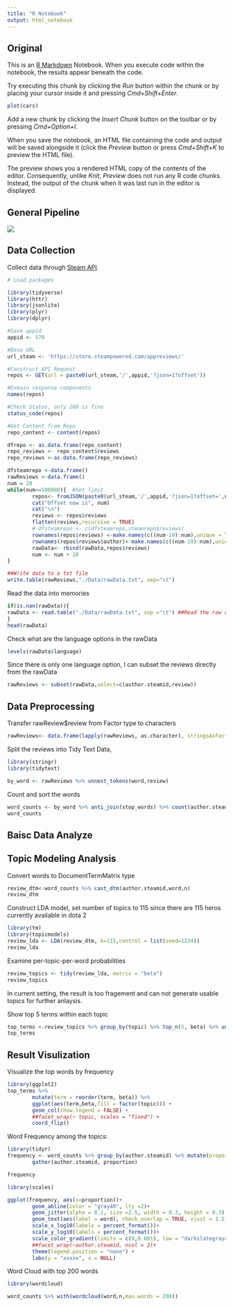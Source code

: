 ```yaml
---
title: "R Notebook"
output: html_notebook
---
```

## Original

This is an [R Markdown](http://rmarkdown.rstudio.com) Notebook. When you execute code within the notebook, the results appear beneath the code. 

Try executing this chunk by clicking the *Run* button within the chunk or by placing your cursor inside it and pressing *Cmd+Shift+Enter*. 

```r
plot(cars)
```

Add a new chunk by clicking the *Insert Chunk* button on the toolbar or by pressing *Cmd+Option+I*.

When you save the notebook, an HTML file containing the code and output will be saved alongside it (click the *Preview* button or press *Cmd+Shift+K* to preview the HTML file). 

The preview shows you a rendered HTML copy of the contents of the editor. Consequently, unlike *Knit*, *Preview* does not run any R code chunks. Instead, the output of the chunk when it was last run in the editor is displayed.

## General Pipeline

![](https://ws1.sinaimg.cn/large/006tNbRwly1fxlt9qu667j311d0u0n89.jpg)

## Data Collection
Collect data through [Steam API](https://partner.steamgames.com/doc/store/getreviews).

```r
# Load packages

library(tidyverse)
library(httr)
library(jsonlite)
library(plyr)
library(dplyr)

#Save appid
appid <- 570

#Base URL
url_steam <- 'https://store.steampowered.com/appreviews/'

#Construct API Request
repos <- GET(url = paste0(url_steam,'/',appid,'?json=1?offset'))

#Exmain response components
names(repos)

#Check Status, only 200 is fine
status_code(repos)

#Get Content from Repo
repo_content <- content(repos)

dfrepo <- as.data.frame(repo_content)
repo_reviews <- repo_content$reviews
repo_reviews <-as.data.frame(repo_reviews)

dfsteamrepo <-data.frame()
rawReviews <-data.frame()
num = 20
while(num<=500000){  #Set limit
        repos<- fromJSON(paste0(url_steam,'/',appid,'?json=1?offset=',num))
        cat("Offset now is", num)
        cat("\n")
        reviews <- repos$reviews
        flatten(reviews,recursive = TRUE)
        # dfsteamrepo <- c(dfsteamrepo,steamrepo$reviews) 
        rownames(repos$reviews) <-make.names(c((num-19):num),unique = TRUE) #Try to solve dumplicate row name issue
        rownames(repos$reviews$author)<-make.names(c((num-19):num),unique = TRUE)
        rawData<- rbind(rawData,repos$reviews)
        num <- num + 20
}

##Write data to a txt file
write.table(rawReviews,"./Data/rawData.txt", sep="\t")

```

Read the data into memories

```r
if(is.nan(rawData)){
rawData <- read.table("./Data/rawData.txt", sep ="\t") ##Read the raw data into memory
}
head(rawData)
```

Check what are the language options in the rawData
```r
levels(rawData$language)
```

Since there is only one language option, I can subset the reviews directly from the rawData
```r
rawReviews <- subset(rawData,select=c(author.steamid,review))
```

## Data Preprocessing
Transfer rawReview$review from Factor type to characters
```r
rawReviews<- data.frame(lapply(rawReviews, as.character), stringsAsFactors=FALSE)
```

Split the reviews into Tidy Text Data, 
```r
library(stringr)
library(tidytext)

by_word <- rawReviews %>% unnest_tokens(word,review)


```
Count and sort the words
```r
word_counts <- by_word %>% anti_join(stop_words) %>% count(author.steamid,word,sort=TRUE) %>% ungroup()
word_counts
```


## Baisc Data Analyze

## Topic Modeling Analysis
Convert words to DocumentTermMatrix type
```r
review_dtm<-word_counts %>% cast_dtm(author.steamid,word,n)
review_dtm
```

Construct LDA model, set number of topics to 115 since there are 115 heros currently available in dota 2
```r
library(tm)
library(topicmodels)
review_lda <- LDA(review_dtm, k=115,control = list(seed=1234))
review_lda
```
Examine per-topic-per-word probabilities
```r
review_topics <- tidy(review_lda, matrix = "beta")
review_topics
```
In current setting, the result is too fragement and can not generate usable topics for further anlaysis.

Show top 5 terms within each topic
```r
top_terms <-review_topics %>% group_by(topic) %>% top_n(5, beta) %>% ungroup() %>% arrange(topic, -beta)
top_terms
```


## Result Visulization 
Visualize the top words by frequency
```r
library(ggplot2)
top_terms %>%
        mutate(term = reorder(term, beta)) %>%
        ggplot(aes(term,beta,fill = factor(topic))) +
        geom_col(show.legend = FALSE) +
        ##facet_wrap(~ topic, scales = "fixed") +
        coord_flip()
```
Word Frequency among the topics:
```r
library(tidyr)
frequency <- word_counts %>% group_by(author.steamid) %>% mutate(proportion = word_counts$n / count(word_counts$n)) %>% select(-n) %>% spread(author.steamid,proportion) %>% 
        gather(author.steamid, proportion)

frequency

library(scales)

ggplot(frequency, aes(x=proportion))+
        geom_abline(color = "gray40", lty =2)+
        geom_jitter(alpha = 0.1, size =2.5, width = 0.3, height = 0.3) +
        geom_text(aes(label = word), check_overlap = TRUE, vjust = 1.5) +
        scale_x_log10(labels = percent_format())+
        scale_y_log10(labels = percent_format())+
        scale_color_gradient(limits = c(0,0.001), low = "darkslategray4", high = "gray 75")+
        ##facet_wrap(~author.steamid, ncol = 2)+
        theme(legend.position = "none") +
        labs(y = "xxxxx", x = NULL)
```
Word Cloud with top 200 words
```r
library(wordcloud)

word_counts %>% with(wordcloud(word,n,max.words = 200))
```

